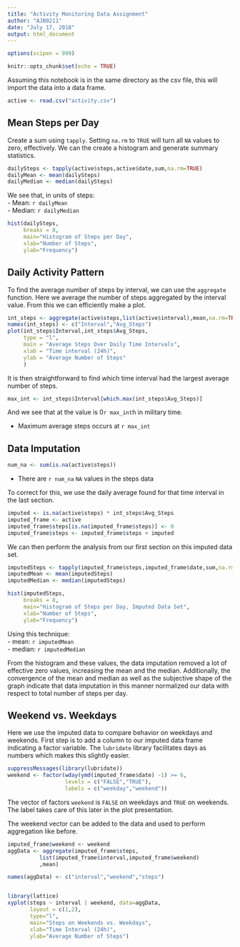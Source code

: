 ```yaml
---
title: "Activity Monitoring Data Assignment"
author: "AJB0211"
date: "July 17, 2018"
output: html_document
---
```


```r
options(scipen = 999)
```

```r
knitr::opts_chunk$set(echo = TRUE)
```

Assuming this notebook is in the same directory as the csv file, this will import the data into a data frame.

```r
active <- read.csv("activity.csv")
```
  
## Mean Steps per Day
Create a sum using `tapply`. Setting `na.rm` to `TRUE` will turn all `NA` values to zero, effectively. We can the create a histogram and generate summary statistics.

```r
dailySteps <- tapply(active$steps,active$date,sum,na.rm=TRUE)
dailyMean <- mean(dailySteps)
dailyMedian <- median(dailySteps)
```


We see that, in units of steps:  
- Mean:   `r dailyMean`  
- Median: `r dailyMedian`  

```r
hist(dailySteps, 
     breaks = 8,
     main="Histogram of Steps per Day",
     xlab="Number of Steps",
     ylab="Frequency")
```

  
## Daily Activity Pattern
To find the average number of steps by interval, we can use the `aggregate` function. Here we average the number of steps aggregated by the interval value. From this we can efficiently make a plot.

```r
int_steps <- aggregate(active$steps,list(active$interval),mean,na.rm=TRUE)
names(int_steps) <- c("Interval","Avg_Steps")
plot(int_steps$Interval,int_steps$Avg_Steps,
     type = "l",
     main = "Average Steps Over Daily Time Intervals",
     xlab = "Time interval (24h)",
     ylab = "Average Number of Steps"
     )
```

It is then straightforward to find which time interval had the largest average number of steps. 

```r
max_int <- int_steps$Interval[which.max(int_steps$Avg_Steps)]
```

And we see that at the value is 0`r max_int`h in military time.    

- Maximum average steps occurs at `r max_int`  
  
  
## Data Imputation

```r
num_na <- sum(is.na(active$steps))
```

- There are `r num_na` `NA` values in the steps data

To correct for this, we use the daily average found for that time interval in the last section. 

```r
imputed <- is.na(active$steps) * int_steps$Avg_Steps
imputed_frame <- active
imputed_frame$steps[is.na(imputed_frame$steps)] <- 0
imputed_frame$steps <- imputed_frame$steps + imputed
```

We can then perform the analysis from our first section on this imputed data set.

```r
imputedSteps <- tapply(imputed_frame$steps,imputed_frame$date,sum,na.rm=TRUE)
imputedMean <- mean(imputedSteps)
imputedMedian <- median(imputedSteps)

hist(imputedSteps,
     breaks = 8,
     main="Histogram of Steps per Day, Imputed Data Set",
     xlab="Number of Steps",
     ylab="Frequency")
```

Using this technique:  
- mean:   `r imputedMean`  
- median: `r imputedMedian`

From the histogram and these values, the data imputation removed a lot of effective zero values, increasing the mean and the median. Additionally, the convergence of the mean and median as well as the subjective shape of the graph indicate that data imputation in this manner normalized our data with respect to total number of steps per day.


## Weekend vs. Weekdays

Here we use the imputed data to compare behavior on weekdays and weekends. First step is to add a column to our imputed data frame indicating a factor variable. The `lubridate` library facilitates days as numbers which makes this slightly easier.

```r
suppressMessages(library(lubridate))
weekend <- factor(wday(ymd(imputed_frame$date) -1) >= 6,
                  levels = c("FALSE","TRUE"),
                  labels = c("weekday","weekend"))

```

The vector of factors `weekend` is `FALSE` on weekdays and `TRUE` on weekends. The label takes care of this later in the plot presentation.  

The weekend vector can be added to the data and used to perform aggregation like before.

```r

imputed_frame$weekend <- weekend
aggData <- aggregate(imputed_frame$steps,
          list(imputed_frame$interval,imputed_frame$weekend)
          ,mean)

names(aggData) <- c("interval","weekend","steps")


library(lattice)
xyplot(steps ~ interval | weekend, data=aggData,
       layout = c(1,2),
       type="l",
       main="Steps on Weekends vs. Weekdays",
       xlab="Time Interval (24h)",
       ylab="Average Number of Steps")

```

